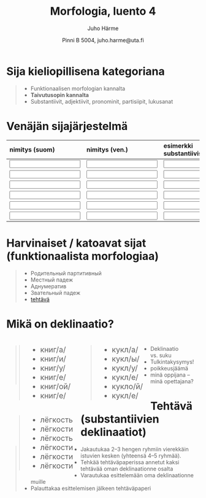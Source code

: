 % Morfologia, luento 4
% Juho Härme
% Pinni B 5004, juho.harme@uta.fi


# Sija kieliopillisena kategoriana

>- Funktionaalisen morfologian kannalta
>- **Taivutusopin kannalta**
>- Substantiivit, adjektiivit, pronominit, partisiipit, lukusanat

# Venäjän sijajärjestelmä

<!--  Vuorotellen oppilasjärjestyksessä, kukin luettelee sijan suomeksi ja venäjäksi + jonkin substantiivin tässä sijassa -->
<!--  Kierrätä langatonta näppistä? :P -->

<table>
<thead>
<tr class="header">
<th align="left">nimitys (suom)</th>
<th align="left">nimitys (ven.)</th>
<th align="left">esimerkki substantiivista</th>
</tr>
</thead>
<tbody>
<tr class="odd">
<td align="left"><input type="text"></td>
<td align="left"><input type="text"></td>
<td align="left"><input type="text"></td>
</tr>
<tr class="even">
<td align="left"><input type="text"></td>
<td align="left"><input type="text"></td>
<td align="left"><input type="text"></td>
</tr>
<tr class="odd">
<td align="left"><input type="text"></td>
<td align="left"><input type="text"></td>
<td align="left"><input type="text"></td>
</tr>
<tr class="even">
<td align="left"><input type="text"></td>
<td align="left"><input type="text"></td>
<td align="left"><input type="text"></td>
</tr>
<tr class="odd">
<td align="left"><input type="text"></td>
<td align="left"><input type="text"></td>
<td align="left"><input type="text"></td>
</tr>
<tr class="even">
<td align="left"><input type="text"></td>
<td align="left"><input type="text"></td>
<td align="left"><input type="text"></td>
</tr>
</tbody>
</table>

# Harvinaiset / katoavat sijat (funktionaalista morfologiaa)

>- Родительный партитивный
>- Местный падеж
>- Аднумератив
>- Звательный падеж
>- [tehtävä](../tehtavat/luento4.pdf)

# Mikä on deklinaatio?

<article class='incremental nobul' style='font-size:140%; float:left;margin-right:1em;'>
>- книг/а/
>- книг/и/
>- книг/у/
>- книг/е/
>- книг/ой/
>- книг/е/
</article>

<article class='incremental nobul' style='font-size:140%; float:left;margin-right:1em;'>
>- кукл/а/
>- кукл/ы/
>- кукл/у/
>- кукл/е/
>- кукло/й/
>- кукл/е/
</article>

<article class='incremental nobul' style='font-size:140%; float:left;margin-right:1em;'>
>- лёгкость
>- лёгкости
>- лёгкость
>- лёгкости
>- лёгкости
>- лёгкости
</article>

# 

>- Deklinaatio vs. suku
>- Tulkintakysymys!
>- poikkeusjäämä
>- minä oppijana -- minä opettajana?



# Tehtävä (substantiivien deklinaatiot)

>- Jakautukaa 2--3 hengen ryhmiin vierekkäin istuvien kesken (yhteensä 4--5 ryhmää).
>- Tehkää tehtäväpaperissa annetut kaksi tehtävää oman deklinaationne osalta
>- Varautukaa esittelemään oma deklinaationne muille
>- Palauttakaa esittelemisen jälkeen tehtäväpaperi


<!--  pandoc -f markdown -s luento4.Rmd -t slideous -o luento4.html --self-contained --include-in-header=fontheader.html --smart -->




